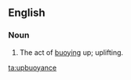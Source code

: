 ==English==

===Noun===
{{en-noun|-}}
# {{lb|en|rare}} The act of [[buoying]] up; uplifting.
#: {{rfquotek|Samuel Taylor Coleridge}}

[[ta:upbuoyance]]